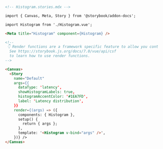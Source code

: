 ```md
<!-- Histogram.stories.mdx -->

import { Canvas, Meta, Story } from '@storybook/addon-docs';

import Histogram from './Histogram.vue';

<Meta title="Histogram" component={Histogram} />

<!--
 👇 Render functions are a framework specific feature to allow you control on how the component renders.
  See https://storybook.js.org/docs/7.0/vue/api/csf
  to learn how to use render functions.
-->

<Canvas>
  <Story
    name="Default"
    args={{
      dataType: 'latency',
      showHistogramLabels: true,
      histogramAccentColor: '#1EA7FD',
      label: 'Latency distribution',
    }}
    render={(args) => ({
      components: { Histogram },
      setup() {
        return { args };
      },
      template: '<Histogram v-bind="args" />',
    })} />
</Canvas>
```
